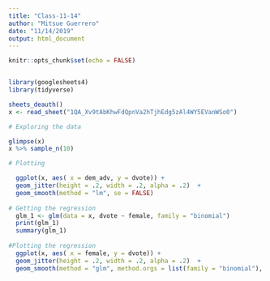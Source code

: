 ```yaml
---
title: "Class-11-14"
author: "Mitsue Guerrero"
date: "11/14/2019"
output: html_document
---
```


```r
knitr::opts_chunk$set(echo = FALSE)


library(googlesheets4)
library(tidyverse)
```

```r
sheets_deauth()
x <- read_sheet("1QA_Xv9tAbKhwFdQpnVa2hTjhEdg5zAl4WY5EVanWSo0")

# Exploring the data

glimpse(x)
x %>% sample_n(10)

# Plotting

  ggplot(x, aes( x = dem_adv, y = dvote)) + 
  geom_jitter(height = .2, width = .2, alpha = .2)  +
  geom_smooth(method = "lm", se = FALSE)
  
# Getting the regression
  glm_1 <- glm(data = x, dvote ~ female, family = "binomial")
  print(glm_1)
  summary(glm_1)
  
#Plotting the regression 
  ggplot(x, aes( x = female, y = dvote)) + 
  geom_jitter(height = .2, width = .2, alpha = .2)  +
  geom_smooth(method = "glm", method.orgs = list(family = "binomial"), se = FALSE)


```